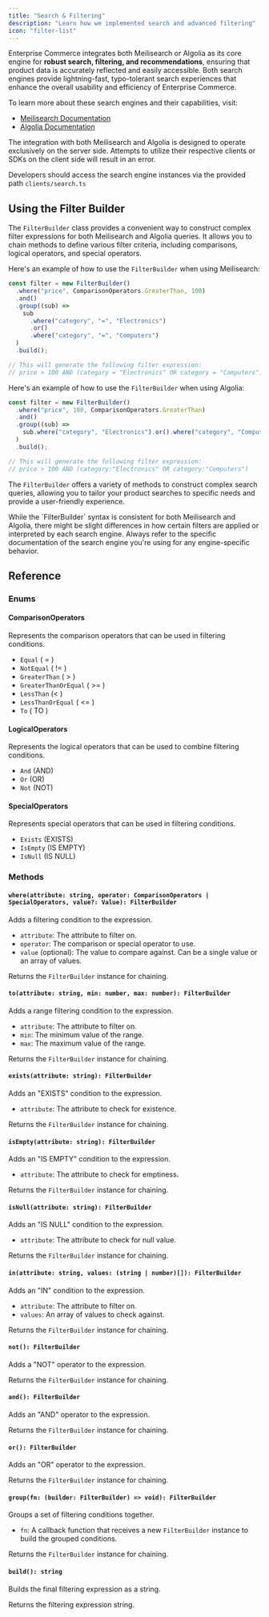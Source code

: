 ```yaml
---
title: "Search & Filtering"
description: "Learn how we implemented search and advanced filtering"
icon: "filter-list"
---
```


Enterprise Commerce integrates both Meilisearch or Algolia as its core engine for **robust search, filtering, and recommendations**, ensuring that product data is accurately reflected and easily accessible. Both search engines provide lightning-fast, typo-tolerant search experiences that enhance the overall usability and efficiency of Enterprise Commerce.

To learn more about these search engines and their capabilities, visit:

- [Meilisearch Documentation](https://www.meilisearch.com/docs)
- [Algolia Documentation](https://www.algolia.com/doc/)

<Warning>
  The integration with both Meilisearch and Algolia is designed to operate
  exclusively on the server side. Attempts to utilize their respective clients
  or SDKs on the client side will result in an error.
</Warning>

Developers should access the search engine instances via the provided path `clients/search.ts`

## Using the Filter Builder

The `FilterBuilder` class provides a convenient way to construct complex filter expressions for both Meilisearch and Algolia queries. It allows you to chain methods to define various filter criteria, including comparisons, logical operators, and special operators.

Here's an example of how to use the `FilterBuilder` when using Meilisearch:

```typescript
const filter = new FilterBuilder()
  .where("price", ComparisonOperators.GreaterThan, 100)
  .and()
  .group((sub) =>
    sub
      .where("category", "=", "Electronics")
      .or()
      .where("category", "=", "Computers")
  )
  .build();

// This will generate the following filter expression:
// price > 100 AND (category = "Electronics" OR category = "Computers")
```

Here's an example of how to use the `FilterBuilder` when using Algolia:

```typescript
const filter = new FilterBuilder()
  .where("price", 100, ComparisonOperators.GreaterThan)
  .and()
  .group((sub) =>
    sub.where("category", "Electronics").or().where("category", "Computers")
  )
  .build();

// This will generate the following filter expression:
// price > 100 AND (category:"Electronics" OR category:"Computers")
```

The `FilterBuilder` offers a variety of methods to construct complex search queries, allowing you to tailor your product searches to specific needs and provide a user-friendly experience.

<Note>
  While the `FilterBuilder` syntax is consistent for both Meilisearch and
  Algolia, there might be slight differences in how certain filters are applied
  or interpreted by each search engine. Always refer to the specific
  documentation of the search engine you're using for any engine-specific
  behavior.
</Note>

## Reference

### Enums

#### ComparisonOperators

Represents the comparison operators that can be used in filtering conditions.

- `Equal` ( = )
- `NotEqual` ( != )
- `GreaterThan` ( > )
- `GreaterThanOrEqual` ( >= )
- `LessThan` (< )
- `LessThanOrEqual` ( \<= )
- `To` ( TO )

#### LogicalOperators

Represents the logical operators that can be used to combine filtering conditions.

- `And` (AND)
- `Or` (OR)
- `Not` (NOT)

#### SpecialOperators

Represents special operators that can be used in filtering conditions.

- `Exists` (EXISTS)
- `IsEmpty` (IS EMPTY)
- `IsNull` (IS NULL)

### Methods

#### `where(attribute: string, operator: ComparisonOperators | SpecialOperators, value?: Value): FilterBuilder`

Adds a filtering condition to the expression.

- `attribute`: The attribute to filter on.
- `operator`: The comparison or special operator to use.
- `value` (optional): The value to compare against. Can be a single value or an array of values.

Returns the `FilterBuilder` instance for chaining.

#### `to(attribute: string, min: number, max: number): FilterBuilder`

Adds a range filtering condition to the expression.

- `attribute`: The attribute to filter on.
- `min`: The minimum value of the range.
- `max`: The maximum value of the range.

Returns the `FilterBuilder` instance for chaining.

#### `exists(attribute: string): FilterBuilder`

Adds an "EXISTS" condition to the expression.

- `attribute`: The attribute to check for existence.

Returns the `FilterBuilder` instance for chaining.

#### `isEmpty(attribute: string): FilterBuilder`

Adds an "IS EMPTY" condition to the expression.

- `attribute`: The attribute to check for emptiness.

Returns the `FilterBuilder` instance for chaining.

#### `isNull(attribute: string): FilterBuilder`

Adds an "IS NULL" condition to the expression.

- `attribute`: The attribute to check for null value.

Returns the `FilterBuilder` instance for chaining.

#### `in(attribute: string, values: (string | number)[]): FilterBuilder`

Adds an "IN" condition to the expression.

- `attribute`: The attribute to filter on.
- `values`: An array of values to check against.

Returns the `FilterBuilder` instance for chaining.

#### `not(): FilterBuilder`

Adds a "NOT" operator to the expression.

Returns the `FilterBuilder` instance for chaining.

#### `and(): FilterBuilder`

Adds an "AND" operator to the expression.

Returns the `FilterBuilder` instance for chaining.

#### `or(): FilterBuilder`

Adds an "OR" operator to the expression.

Returns the `FilterBuilder` instance for chaining.

#### `group(fn: (builder: FilterBuilder) => void): FilterBuilder`

Groups a set of filtering conditions together.

- `fn`: A callback function that receives a new `FilterBuilder` instance to build the grouped conditions.

Returns the `FilterBuilder` instance for chaining.

#### `build(): string`

Builds the final filtering expression as a string.

Returns the filtering expression string.
